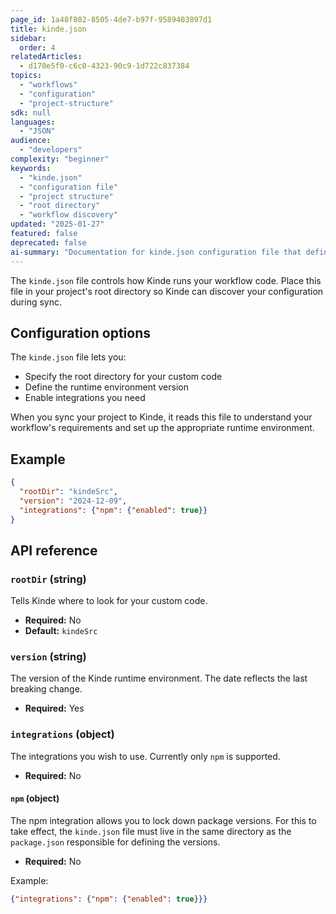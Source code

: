 ```yaml
---
page_id: 1a48f802-8505-4de7-b97f-9589403897d1
title: kinde.json
sidebar:
  order: 4
relatedArticles:
  - d170e5f0-c6c0-4323-90c9-1d722c837384
topics:
  - "workflows"
  - "configuration"
  - "project-structure"
sdk: null
languages:
  - "JSON"
audience:
  - "developers"
complexity: "beginner"
keywords:
  - "kinde.json"
  - "configuration file"
  - "project structure"
  - "root directory"
  - "workflow discovery"
updated: "2025-01-27"
featured: false
deprecated: false
ai-summary: "Documentation for kinde.json configuration file that defines project structure and tells Kinde where to discover workflow files in repositories."
---
```


The `kinde.json` file controls how Kinde runs your workflow code. Place this file in your project's root directory so Kinde can discover your configuration during sync.

## Configuration options

The `kinde.json` file lets you:

- Specify the root directory for your custom code
- Define the runtime environment version
- Enable integrations you need

When you sync your project to Kinde, it reads this file to understand your workflow's requirements and set up the appropriate runtime environment.

## Example

```json
{
  "rootDir": "kindeSrc",
  "version": "2024-12-09",
  "integrations": {"npm": {"enabled": true}}
}
```

## API reference

### `rootDir` (string)

Tells Kinde where to look for your custom code.

- **Required:** No
- **Default:** `kindeSrc`

### `version` (string)

The version of the Kinde runtime environment. The date reflects the last breaking change.

- **Required:** Yes

### `integrations` (object)

The integrations you wish to use. Currently only `npm` is supported.

- **Required:** No

#### `npm` (object)

The npm integration allows you to lock down package versions. For this to take effect, the `kinde.json` file must live in the same directory as the `package.json` responsible for defining the versions.

- **Required:** No

Example:

```json
{"integrations": {"npm": {"enabled": true}}}
```
